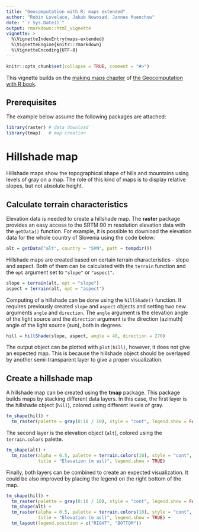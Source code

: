 ```yaml
---
title: "Geocomputation with R: maps extended"
author: "Robin Lovelace, Jakub Nowosad, Jannes Muenchow"
date: "`r Sys.Date()`"
output: rmarkdown::html_vignette
vignette: >
  %\VignetteIndexEntry{maps-extended}
  %\VignetteEngine{knitr::rmarkdown}
  %\VignetteEncoding{UTF-8}
---
```


```r
knitr::opts_chunk$set(collapse = TRUE, comment = "#>")
```

This vignette builds on the [making maps chapter](https://geocompr.robinlovelace.net/adv-map.html) of [the Geocomputation with R book](https://geocompr.github.io/).

## Prerequisites {-}

The example below assume the following packages are attached:

```r
library(raster) # data download
library(tmap)   # map creation
```

# Hillshade map

Hillshade maps show the topographical shape of hills and mountains using levels of gray on a map.
The role of this kind of maps is to display relative slopes, but not absolute height.

## Calculate terrain characteristics 

Elevation data is needed to create a hillshade map.
The **raster** package provides an easy access to the SRTM 90 m resolution elevation data with the `getData()` function.
For example, it is possible to download the elevation data for the whole country of Slovenia using the code below:

```r
alt = getData("alt", country = "SVN", path = tempdir())
```

Hillshade maps are created based on certain terrain characteristics - slope and aspect.
Both of them can be calculated with the `terrain` function and the `opt` argument set to `"slope"` or `"aspect"`.

```r
slope = terrain(alt, opt = "slope")
aspect = terrain(alt, opt = "aspect")
```

Computing of a hillshade can be done using the `hillShade()` function. 
It requires previously created `slope` and `aspect` objects and setting two new arguments `angle` and `direction`.
The `angle` argument is the elevation angle of the light source and the `direction` argument is the direction (azimuth) angle of the light source (sun), both in degrees.

```r
hill = hillShade(slope, aspect, angle = 40, direction = 270)
```

The output object can be plotted with `plot(hill)`, however, it does not give an expected map.
This is because the hillshade object should be overlayed by another semi-transparent layer to give a proper visualization.

## Create a hillshade map

A hillshade map can be created using the **tmap** package.
This package builds maps by stacking different data layers.
In this case, the first layer is the hillshade object (`hill`), colored using different levels of gray.

```r
tm_shape(hill) +
  tm_raster(palette = gray(0:10 / 10), style = "cont", legend.show = FALSE)
```

The second layer is the elevation object (`alt`), colored using the `terrain.colors` palette.

```r
tm_shape(alt) +
  tm_raster(alpha = 0.5, palette = terrain.colors(10), style = "cont",
            title = "Elevation (m asl)", legend.show = TRUE)
```

Finally, both layers can be combined to create an expected visualization.
It could be also improved by placing the legend on the right bottom of the map.

```r
tm_shape(hill) +
  tm_raster(palette = gray(0:10 / 10), style = "cont", legend.show = FALSE) +
  tm_shape(alt) +
  tm_raster(alpha = 0.5, palette = terrain.colors(10), style = "cont",
            title = "Elevation (m asl)", legend.show = TRUE) +
  tm_layout(legend.position = c("RIGHT", "BOTTOM"))
```


